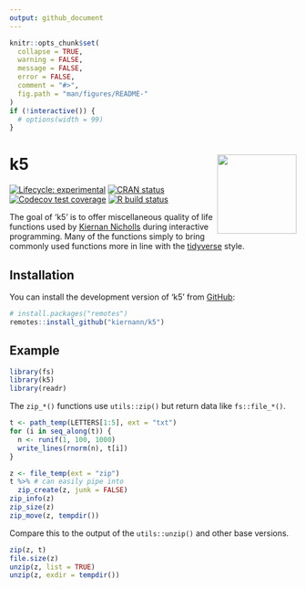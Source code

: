 ```yaml
---
output: github_document
---
```


<!-- README.md is generated from README.Rmd. Please edit that file -->

```r
knitr::opts_chunk$set(
  collapse = TRUE,
  warning = FALSE,
  message = FALSE,
  error = FALSE,
  comment = "#>",
  fig.path = "man/figures/README-"
)
if (!interactive()) {
  # options(width = 99)
}
```

# k5 <img src='man/figures/logo.png' align="right" height="139" />

<!-- badges: start -->
[![Lifecycle: experimental][life_badge]][life_link]
[![CRAN status][cran_badge]][cran_link]
[![Codecov test coverage][cov_badge]][cov_link]
[![R build status][ga_badge]][ga_link]
<!-- badges: end -->

The goal of 'k5' is to offer miscellaneous quality of life functions used by
[Kiernan Nicholls][kn] during interactive programming. Many of the functions
simply to bring commonly used functions more in line with the [tidyverse] style.

## Installation

You can install the development version of 'k5' from [GitHub][gh]:

```r
# install.packages("remotes")
remotes::install_github("kiernann/k5")
```

## Example

```r
library(fs)
library(k5)
library(readr)
```

The `zip_*()` functions use `utils::zip()` but return data like `fs::file_*()`.

```r
t <- path_temp(LETTERS[1:5], ext = "txt")
for (i in seq_along(t)) {
  n <- runif(1, 100, 1000)
  write_lines(rnorm(n), t[i])
}
```

```r
z <- file_temp(ext = "zip")
t %>% # can easily pipe into
  zip_create(z, junk = FALSE)
zip_info(z)
zip_size(z)
zip_move(z, tempdir())
```

Compare this to the output of the `utils::unzip()` and other base versions.

```r
zip(z, t)
file.size(z)
unzip(z, list = TRUE)
unzip(z, exdir = tempdir())
```

<!-- refs: start -->
[life_badge]: https://img.shields.io/badge/lifecycle-experimental-orange.svg
[life_link]: https://www.tidyverse.org/lifecycle/#experimental
[cran_badge]: https://www.r-pkg.org/badges/version/k5
[cran_link]: https://CRAN.R-project.org/package=k5
[ga_badge]: https://github.com/kiernann/k5/workflows/R-CMD-check/badge.svg
[ga_link]: https://github.com/kiernann/k5/actions
[cov_badge]: https://codecov.io/gh/kiernann/k5/branch/master/graph/badge.svg
[cov_link]: https://codecov.io/gh/kiernann/k5?branch=master
[dl_badge]: https://cranlogs.r-pkg.org/badges/grand-total/k5
[tidyverse]: https://www.tidyverse.org/
[gh]: https://github.com/kiernann/k5
[kn]: https://github.com/kiernann
<!-- refs: end -->
